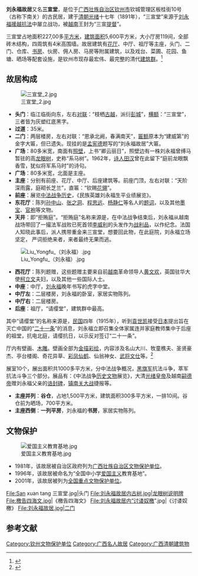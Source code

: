 {{文物保护单位
| 级别 = 全国
| 图片 = 
| 名称 = 刘永福、[[冯子材故居|冯子材旧居]]建筑群
| 编号 = 5-505
| 分类 = 近现代重要史迹及代表性建筑
| 时代 = [[清|清]]
| 所在 = [[广西自治区|广西自治区]][[钦州市|钦州市]]
| 登录 = 2001年
| Cat = 广西全国重点文物保护单位
}}

'''刘永福故居'''又名'''三宣堂'''，是位于[[广西壮族自治区|广西壮族自治区]][[钦州市|钦州市]]钦城管理区板桂街10号（古称下南关）的古民居，建于[[清朝|清朝]][[光绪|光绪]]十七年（1891年），“三宣堂”来源于[[刘永福|刘永福]][[中法战争|援越抗法]]中屡立战功，被[[越南|越南]]王封为“三宣[[提督|提督]]”。

三宣堂占地面积227,00多[[平方米|平方米]]，[[建筑面积|建筑面积]]5,600平方米，大小厅房119间，全部砖木结构，四周筑有4米高围墙。故居建筑有[[花厅|花厅]]、中厅、祖厅等主座，头门、二门、仓库、[[书房|书房]]、伙房、佣人房、马房等附属建筑，以及戏台、菜圃、花园、鱼塘、晒场等配套设施，是钦州市现存最宏伟、最完整的清代[[建筑|建筑群]]。<ref>{{Cite web 
|url=http://www.rp.org.cn/ly/redscene/zhongnan/guangxi/200807/5287.shtml 
|title=钦州市民族英雄刘永福、冯子材故居 
|publisher=中国红色文化网 
|date=2008-07-04 
|accessdate=2009-08-04 
|language=zh-cn 
|archive-date=2019-05-02 
|archive-url=https://web.archive.org/web/20190502132739/http://www.rp.org.cn/ly/redscene/zhongnan/guangxi/200807/5287.shtml 
}}</ref>

== 故居构成 ==
[[File:三宣堂_2.jpg|thumb]]
*'''头门'''：临江临街向东，左右[[对联|对联]]：“枝栖[[古越|古越]]，派衍[[彭城|彭城]]”，[[横额|横额]]：“三宣堂”，三者皆为灰塑红底黑字。
*'''过道'''：35米。
*'''二门'''：两层楼房，左右对联：“恩承北阙，春满南天”，[[匾额|匾额]]原本为“建威第”的金字大匾，但已遗失。现挂的是[[孟宪德|孟宪德]]题写的“刘永福故居”大匾。
*'''广场'''：80多米宽，南面有[[照壁|照壁]]，上书“卿云丽日”，照壁边有一株刘永福曾缚马暂驻的高[[龙眼|龙眼树]]，史称“系马树”。1962年，[[诗人|诗人]][[田汉|田汉]]曾在此留下“庭前龙眼飘香雪，犹似将军系马时”的诗句。
*'''广场'''：80多米宽，北面是主座。
*'''主座'''：分别有前座、花厅、中厅、后座建筑等。前座门顶，左右对联：“天阶深雨露，庭砌长芝兰”，直匾：“钦赐[[花翎|花翎]]”。
*'''前座'''：展览[[中法战争|中法战争]][[历史|历史]]，《民族英雄刘永福生平业绩展览》。
*'''东花厅'''：陈列[[孙中山|孙中山]]、[[张之洞|张之洞]]、[[程思远|程思远]]、[[杨静仁|杨静仁]]等名人的[[题词|题词]]，以及其他[[墨宝|墨宝]]、[[官袍|官袍]]等文物。
*'''天井'''：即“拒贿庭”。“拒贿庭”名称来源是，在中法战争结束后，刘永福从越南战场带回了一撮法军战败已死首领[[李威利|李威利]]的头发作为[[战利品|战利品]]，以作纪念。法国人知晓此事后，派人携带重金来三宣堂，想要回此物，在此庭院，刘永福立场坚定， 严词拒绝来者，来者最终无果而逃。

[[File:Liu_Yongfu_（刘永福）.jpg|thumb]]

*'''西花厅'''：陈列题赠，这些题赠主要来自前[[越南|越南]]革命领导人[[黄文欢|黄文欢]]，英国驻华大使[[柯立文|柯立文]]夫妇，以及其他一些国际人士。
*'''中座'''：中厅，[[刘永福|刘永福]]晚年书写的虎字中堂。
*'''中厅左'''：二层楼房，刘永福的卧室，家居实物陈列。
*'''中厅右'''：二层楼房。
*'''后座'''：祖厅，“请缨堂”，建筑群中最高。

其中“请缨堂”的名称来源是，[[民國紀年|民国]]四年（1915年），听到[[袁世凯|袁世凯]]接受[[日本|日本]]提出旨在灭亡中国的“[[二十一条|二十一条]]”的消息，刘永福立即召集全体家属连并家庭教师集中于后座的祖堂，抗电北庭，请缨抗日，以示反对签订“二十一条”。

厅内有壁画、[[木雕|木雕]]。壁画全部为[[彩绘|金描彩绘]]，内容涉及名山大川、牧童樵夫、圣贤豪杰、亭台楼阁、奇花异草、[[凤凰|彩凤]][[仙鹤|仙鹤]]、仙翁神女、[[武将|武将]][[文仕|文仕]]等。<ref>{{Cite web 
|url=http://www.51yala.com/Html/2007123222053-1.html 
|title=刘永福故居 
|publisher=中国旅游网 
|date=2007-01-23 
|accessdate=2009-08-04 
|language=zh-cn 
|archive-date=2012-06-06 
|archive-url=https://web.archive.org/web/20120606033953/http://www.51yala.com/Html/2007123222053-1.html 
|dead-url=no 
}}</ref>

展室10个，展出面积共1000多平方米，分中法战争概况，[[黑旗军|黑旗军]]抗法斗争，萃军抗法斗争三个部分。展品有：《中法战争[[历史|历史]][[文物|文物]]展览》，大清[[光绪皇帝|光绪皇帝]]及越南[[嗣德帝|嗣德帝]]赠刘永福父亲的[[诰封碑|诰封碑]]，[[镇南关大战|镇南关大战]]捷报等。
*'''主座并列'''：'''谷仓'''，占地1,500平方米，建筑面积300多平方米，一排10间。谷仓前为晒场，700平方米。
*'''主座西侧'''：'''一列平房'''，刘永福的'''书房'''，家居实物陈列。

==文物保护==
[[File:爱国主义教育基地.jpg|thumb]]
*1981年，该故居被自治区政府列为[[广西壮族自治区|广西壮族自治区]][[文物保护单位|文物保护单位]]。
*1996年，该故居被命名为“全国中小学[[爱国主义|爱国主义]]教育基地”。    
*2001年，该故居被列为[[全国重点文物保护单位|全国重点文物保护单位]]。

<gallery>
File:San xuan tang 三宣堂.jpg|头门
File:刘永福故居内古树.jpg|龙眼树说明牌
File:檄告四海文.jpg|《檄告四海文》
File:刘永福故居内“讨诿奴檄”.jpg|《讨诿奴檄》
File:刘永福故居.jpg|二门
</gallery>

==参考文献==
{{Reflist}}

{{DEFAULTSORT:Liuyongfujiuju}}
{{广西壮族自治区全国重点文物保护单位}}
[[Category:钦州文物保护单位|Category:钦州文物保护单位]]
[[Category:广西名人故居|Category:广西名人故居]]
[[Category:广西清朝建筑物|Category:广西清朝建筑物]]